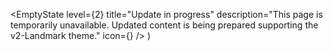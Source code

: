 
<TshirtEmptyState />

  <EmptyState
    level={2}
    title="Update in progress"
    description="This page is temporarily unavailable. Updated content is being prepared supporting the v2-Landmark theme."
    icon={<InProgress size="xxlarge" />}
  />
)